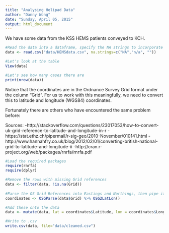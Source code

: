 ```yaml
---
title: "Analysing Helipad Data"
author: "Danny Wong"
date: "Sunday, April 05, 2015"
output: html_document
---
```


We have some data from the KSS HEMS patients conveyed to KCH.

```r
#Read the data into a dataframe, specify the NA strings to incorporate the missing values
data <- read.csv("data/HEMSdata.csv", na.strings=c("NA","n/a", ""))

#Let's look at the table
View(data)

#Let's see how many cases there are
print(nrow(data))
```

Notice that the coordinates are in the Ordnance Survey Grid format under the column "Grid". For us to work with this meaningfully, we need to convert this to latitude and longitude (WGS84) coordinates.

Fortunately there are others who have encountered the same problem before:

Sources: 
  -http://stackoverflow.com/questions/23017053/how-to-convert-uk-grid-reference-to-latitude-and-longitude-in-r
  -https://stat.ethz.ch/pipermail/r-sig-geo/2010-November/010141.html
  -http://www.hannahfry.co.uk/blog/2012/02/01/converting-british-national-grid-to-latitude-and-longitude-ii
  -http://cran.r-project.org/web/packages/rnrfa/rnrfa.pdf

```r
#Load the required packages
require(rnrfa)
require(dplyr)

#Remove the rows with missing Grid references
data <- filter(data, !is.na(Grid))
  
#Parse the OS Grid References into Eastings and Northings, then pipe it into WSG84 Coordinates
coordinates <- OSGParse(data$Grid) %>% OSG2LatLon()

#Add these onto the data
data <- mutate(data, lat = coordinates$Latitude, lon = coordinates$Longitude)

#Write to .csv
write.csv(data, file="data/cleaned.csv")
```

